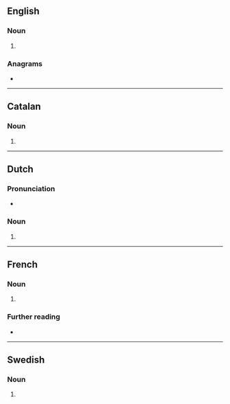 {{also|sultāns}}
==English==

===Noun===
{{head|en|noun form}}

# {{plural of|en|sultan}}

===Anagrams===
* {{anagrams|en|a=alnsstu|unlasts}}

----

==Catalan==

===Noun===
{{head|ca|noun form}}

# {{plural of|ca|sultà}}

----

==Dutch==

===Pronunciation===
* {{audio|nl|Nl-sultans.ogg|Audio}}

===Noun===
{{head|nl|noun form}}

# {{nl-noun form of|pl|sultan}}

----

==French==

===Noun===
{{head|fr|noun form|g=m}}

# {{plural of|fr|sultan}}

===Further reading===
* {{R:TLFi}}

----

==Swedish==

===Noun===
{{head|sv|noun form}}

# {{sv-noun-form-indef-gen|sultan}}